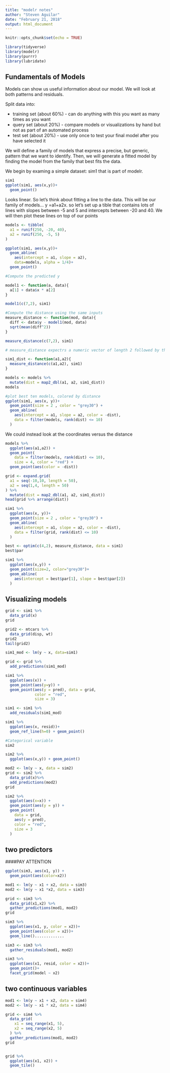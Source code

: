 ```yaml
---
title: "modelr notes"
author: "Steven Aguilar"
date: "February 21, 2018"
output: html_document
---
```


```r
knitr::opts_chunk$set(echo = TRUE)

library(tidyverse)
library(modelr)
library(purrr)
library(lubridate)
```

## Fundamentals of Models

Models can show us useful information about our model. We will look at both patterns and residuals. 
  
Split data into:
  
* training set (about 60%) - can do anything with this you want as many times as you want
* query set (about 20%) - compare models or visualizations by hand but not as part of an automated process
* test set (about 20%) - use only once to test your final model after you have selected it

We will define a family of models that express a precise, but generic, pattern that we want to identify. Then, we will generate a fitted model by finding the model from the family that best fits the data.

We begin by examing a simple dataset: sim1 that is part of modelr. 
  
```r
sim1
ggplot(sim1, aes(x,y))+
  geom_point()


```
Looks linear. So let's think about fitting a line to the data. This will be our family of models... y =a1+a2x. so let's set up a tible that contains lots of lines with slopes between -5 and 5 and intercepts between -20 and 40. We will then plot these lines on top of our points

```r
models <- tibble(
  a1 = runif(250, -20, 40),
  a2 = runif(250, -5, 5)
)

ggplot(sim1, aes(x,y))+
  geom_abline(
    aes(intercept = a1, slope = a2),
    data=models, alpha = 1/4)+
  geom_point()


```

```r
#Compute the predicted y

model1 <- function(a, data){
  a[1] + data$x * a[2]
}

model1(c(7,2), sim1)

#Compute the distance using the same inputs
measure_distance <- function(mod, data){
  diff <- data$y - model1(mod, data)
  sqrt(mean(diff^2))
}

measure_distance(c(7,2), sim1)
```

```r
# measure_distance expectrs a numeric vector of length 2 followed by the dataset name

sim1_dist <- function(a1,a2){
  measure_distance(c(a1,a2), sim1)
}

models <- models %>%
  mutate(dist = map2_dbl(a1, a2, sim1_dist))
models

#plot best ten models, colored by distance
ggplot(sim1, aes(x, y))+
  geom_point(size = 2 , color = "grey30") +
  geom_abline(
    aes(intercept = a1, slope = a2, color = -dist),
    data = filter(models, rank(dist) <= 10)
  )

```

We could instead look at the coordinates versus the distance

```r
models %>%
  ggplot(aes(a1,a2)) +
  geom_point(
    data = filter(models, rank(dist) <= 10),
    size = 4, color = "red") +
  geom_point(aes(color = -dist))
```

```r
grid <- expand.grid(
  a1 = seq(-10,10, length = 50),
  a2 = seq(1,4, length = 50)
) %>%
  mutate(dist = map2_dbl(a1, a2, sim1_dist))
head(grid %>% arrange(dist))

sim1 %>%
  ggplot(aes(x, y))+
  geom_point(size = 2 , color = "grey30") +
  geom_abline(
    aes(intercept = a1, slope = a2, color = -dist),
    data = filter(grid, rank(dist) <= 10)
  )
```
  
```r
best <- optim(c(4,2), measure_distance, data = sim1)
best$par

sim1 %>%
  ggplot(aes(x,y)) +
  geom_point(size=2, color="grey30")+
  geom_abline(
    aes(intercept = best$par[1], slope = best$par[2])
  )
```

## Visualizing models
```r
grid <- sim1 %>%
  data_grid(x)
grid

grid2 <- mtcars %>%
  data_grid(disp, wt)
grid2
tail(grid2)

sim1_mod <- lm(y ~ x, data=sim1)

grid <- grid %>%
  add_predictions(sim1_mod)

sim1 %>%
  ggplot(aes(x)) +
  geom_point(aes(y=y)) +
  geom_point(aes(y = pred), data = grid,
             color = "red",
             size = 3)

```
   
```r
sim1 <- sim1 %>%
  add_residuals(sim1_mod)

sim1 %>%
  ggplot(aes(x, resid))+
  geom_ref_line(h=0) + geom_point()


```
  
```r
#Categorical variable
sim2

sim2 %>%
  ggplot(aes(x,y)) + geom_point()

mod2 <- lm(y ~ x, data = sim2)
grid <- sim2 %>%
  data_grid(x)%>%
  add_predictions(mod2)
grid

sim2 %>%
  ggplot(aes(x=x)) +
  geom_point(aes(y = y)) +
  geom_point(
    data = grid,
    aes(y = pred),
    color = "red",
    size = 3
  )

```

## two predictors
####PAY ATTENTION
```r
ggplot(sim3, aes(x1, y)) +
  geom_point(aes(color=x2))

mod1 <- lm(y ~ x1 + x2, data = sim3)
mod2 <- lm(y ~ x1 *x2, data = sim3)

grid <- sim3 %>%
  data_grid(x1,x2) %>%
  gather_predictions(mod1, mod2)
grid

sim3 %>%
  ggplot(aes(x1, y, color = x2))+
  geom_point(aes(color = x2))+
  geom_line().............
```

```r
sim3 <- sim3 %>%
  gather_residuals(mod1, mod2)

sim3 %>%
  ggplot(aes(x1, resid, color = x2))+
  geom_point()+
  facet_grid(model ~ x2)
```

## two continuous variables
```r
mod1 <- lm(y ~ x1 + x2, data = sim4)
mod2 <- lm(y ~ x1 * x2, data = sim4)

grid <- sim4 %>%
  data_grid(
    x1 = seq_range(x1, 5),
    x2 = seq_range(x2, 5)
  ) %>%
  gather_predictions(mod1, mod2)
grid


grid %>%
  ggplot(aes(x1, x2)) +
  geom_tile()
```

